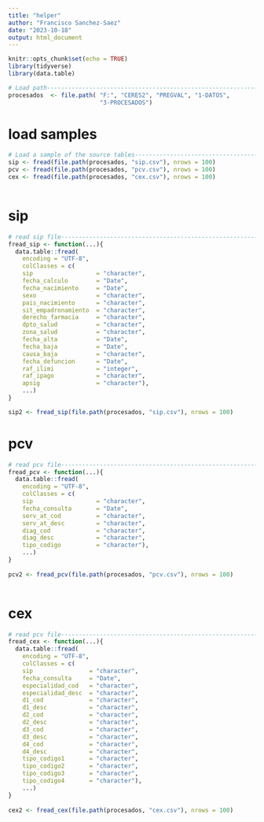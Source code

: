 ```yaml
---
title: "helper"
author: "Francisco Sanchez-Saez"
date: "2023-10-18"
output: html_document
---
```


```r
knitr::opts_chunk$set(echo = TRUE)
library(tidyverse)
library(data.table)

```

```r
# Load path------------------------------------------------------------------
procesados  <- file.path( "F:", "CERES2", "PREGVAL", "1-DATOS", 
                          "3-PROCESADOS")
```

# load samples

```r
# Load a sample of the source tables-----------------------------------------
sip <- fread(file.path(procesados, "sip.csv"), nrows = 100)
pcv <- fread(file.path(procesados, "pcv.csv"), nrows = 100)
cex <- fread(file.path(procesados, "cex.csv"), nrows = 100)   
  

```

# sip

```r
# read sip file--------------------------------------------------------------
fread_sip <- function(...){
  data.table::fread(
    encoding = "UTF-8",
    colClasses = c(
    sip                  = "character",
    fecha_calculo        = "Date",
    fecha_nacimiento     = "Date",
    sexo                 = "character",
    pais_nacimiento      = "character",
    sit_empadronamiento  = "character",
    derecho_farmacia     = "character",
    dpto_salud           = "character",
    zona_salud           = "character",
    fecha_alta           = "Date",
    fecha_baja           = "Date",
    causa_baja           = "character",
    fecha_defuncion      = "Date",
    raf_ilimi            = "integer",
    raf_ipago            = "character",
    apsig                = "character"),
    ...)
}

sip2 <- fread_sip(file.path(procesados, "sip.csv"), nrows = 100)

```

# pcv

```r
# read pcv file--------------------------------------------------------------
fread_pcv <- function(...){
  data.table::fread(
    encoding = "UTF-8",
    colClasses = c(
    sip                  = "character",
    fecha_consulta       = "Date",
    serv_at_cod          = "character",
    serv_at_desc         = "character",
    diag_cod             = "character",
    diag_desc            = "character",
    tipo_codigo          = "character"),
    ...)
}
 
pcv2 <- fread_pcv(file.path(procesados, "pcv.csv"), nrows = 100)    
      

```

# cex

```r
# read pcv file--------------------------------------------------------------
fread_cex <- function(...){
  data.table::fread(
    encoding = "UTF-8",
    colClasses = c(
    sip                = "character",
    fecha_consulta     = "Date",
    especialidad_cod   = "character",
    especialidad_desc  = "character",
    d1_cod             = "character",
    d1_desc            = "character",
    d2_cod             = "character",
    d2_desc            = "character",
    d3_cod             = "character",
    d3_desc            = "character",
    d4_cod             = "character",
    d4_desc            = "character",
    tipo_codigo1       = "character",
    tipo_codigo2       = "character",
    tipo_codigo3       = "character",
    tipo_codigo4       = "character"),
    ...)
}
 
cex2 <- fread_cex(file.path(procesados, "cex.csv"), nrows = 100)    
      

```
